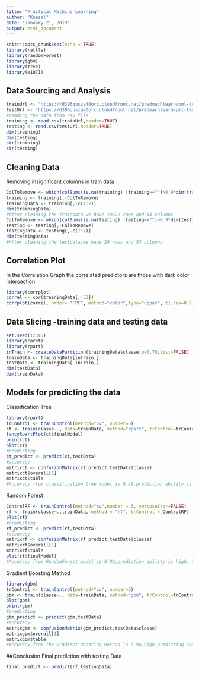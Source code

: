 ---
title: "Practical Machine Learning"
author: "Kaazal"
date: "January 21, 2019"
output: html_document
---
```{r setup, include=FALSE}
knitr::opts_chunk$set(echo = TRUE)
library(rattle)
library(randomForest)
library(gbm) 
library(tree)
library(e1071)
```
## Data Sourcing and Analysis
```{r Analysis}
trainUrl <- "https://d396qusza40orc.cloudfront.net/predmachlearn/pml-training.csv"
testUrl <- "https://d396qusza40orc.cloudfront.net/predmachlearn/pml-testing.csv"
#reading the data from csv file
training <- read.csv(trainUrl,header=TRUE)
testing <- read.csv(testUrl,header=TRUE)
dim(training)
dim(testing)
str(training)
str(testing)
```
## Cleaning Data
Removing insignificant columns in train data
```{r Cleaning, echo=TRUE}
ColToRemove <- which(colSums(is.na(training) |training=="")>0.9*dim(training)[1]) 
training <- training[,-ColToRemove]
trainingData <- training[,-c(1:7)]
dim(trainingData)
#After cleaning the traindata we have 19622 rows and 53 columns
ColToRemove <- which(colSums(is.na(testing) |testing=="")>0.9*dim(testing)[1]) 
testing <- testing[,-ColToRemove]
testingData <- testing[,-c(1:7)]
dim(testingData)
#After cleaning the testdata,we have 20 rows and 53 columns
```
## Correlation Plot 
In the Correlation Graph the correlated predictors are those with dark color intersection 
```{r Correlation, echo=TRUE}
library(corrplot)
correl <- cor(trainingData[,-53])
corrplot(correl, order= "FPC", method="color",type="upper", t1.cex=0.8, t1.col=rgb(1, 1, 1))
```
## Data Slicing -training data and testing data
```{r Slicing, echo=TRUE}
set.seed(12345)
library(caret)
library(rpart)
inTrain <- createDataPartition(trainingData$classe,p=0.70,list=FALSE)
trainData <- trainingData[inTrain,]
testData <- trainingData[-inTrain,]
dim(testData)
dim(trainData)
```
## Models for predicting the data
Classification Tree
```{r ClassificationTree, echo=TRUE}
library(rpart)
trControl <- trainControl(method="cv", number=5)
ct <- train(classe~., data=trainData, method="rpart", trControl=trControl)
fancyRpartPlot(ct$finalModel)
print(ct)
plot(ct)
#predicting
ct_predict <- predict(ct,testData)
#accuracy
matrixct <- confusionMatrix(ct_predict,testData$classe)
matrixct$overall[1]
matrixct$table
#Accuracy from classification tree model is 0.49,prediction ability is too low
```
Random Forest
```{r RandomForest, echo=TRUE}
ControlRF <- trainControl(method="cv",number = 3, verboseIter=FALSE)
rf <- train(classe~.,trainData, method = "rf", trControl = ControlRF)
plot(rf)
#predicting
rf_predict <- predict(rf,testData)
#accuracy
matrixrf <- confusionMatrix(rf_predict,testData$classe)
matrixrf$overall[1]
matrixrf$table
plot(rf$finalModel)
#Accuracy from RandomForest model is 0.99,prediction ability is high. This model is more accurate compare to the other models.
```
Gradient Boosting Method 
```{r gbm, echo=TRUE}
library(gbm)
trControl <- trainControl(method="cv", number=5)
gbm <- train(classe~., data=trainData, method="gbm", trControl=trControl)
plot(gbm)
print(gbm)
#predicting
gbm_predict <- predict(gbm,testData)
#accuracy
matrixgbm <- confusionMatrix(gbm_predict,testData$classe)
matrixgbm$overall[1]
matrixgbm$table
#Accuracy from the Gradient Boosting Method is o.96,high predicting capacity. But Random Forest is more accurate.
```
##Conclusion
Final prediction with testing Data
```{r final, echo=TRUE}
final_predict <- predict(rf,testingData)
```
